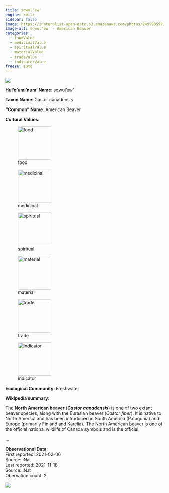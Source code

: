 ```yaml
---
title: sqwul'ew'
engine: knitr
sidebar: false
image: https://inaturalist-open-data.s3.amazonaws.com/photos/249990599/medium.jpeg
image-alt: sqwul'ew' - American Beaver
categories:
  - foodValue
  - medicinalValue
  - spiritualValue
  - materialValue
  - tradeValue
  - indicatorValue
freeze: auto
---
```

![](https://inaturalist-open-data.s3.amazonaws.com/photos/249990599/medium.jpeg){fig-alt="sqwul'ew' - American Beaver"}

**Hul'q'umi'num' Name**: sqwul'ew'



**Taxon Name**: Castor canadensis

**"Common" Name**: American Beaver

**Cultural Values**:  

::: {layout-nrow=1 style="width:60%"}
![food](/files/food.svg){width=106px}

![medicinal](/files/medicinal.svg){width=106px}

![spiritual](/files/spiritual.svg){width=106px}

![material](/files/material.svg){width=106px}

![trade](/files/trade.svg){width=106px}

![indicator](/files/indicator.svg){width=106px}
:::

**Ecological Community**: Freshwater

**Wikipedia summary**:  
<p class="mw-empty-elt">
</p>

<p class="mw-empty-elt">
</p>

<p>The <b>North American beaver</b> (<i><b>Castor canadensis</b></i>) is one of two extant beaver species, along with the Eurasian beaver (<i>Castor fiber</i>). It is native to North America and has been introduced in South America (Patagonia) and Europe (primarily Finland and Karelia). The North American beaver is one of the official national wildlife of Canada symbols and is the official</p>...

**Observational Data**:   
First reported: 2021-02-06  
Source: iNat  
Last reported: 2021-11-18  
Source: iNat  
Obervation count: 2

![](community_dist.png)
